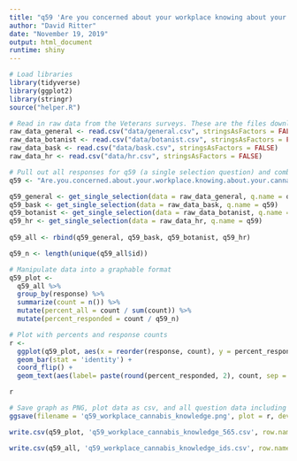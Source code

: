 ```yaml
---
title: "q59 'Are you concerned about your workplace knowing about your cannabis use?' (Veterans)"
author: "David Ritter"
date: "November 19, 2019"
output: html_document
runtime: shiny
---
```


```r
# Load libraries
library(tidyverse)
library(ggplot2)
library(stringr)
source("helper.R")
```

```r
# Read in raw data from the Veterans surveys. These are the files downloaded from survey monkey saved as a .csv
raw_data_general <- read.csv("data/general.csv", stringsAsFactors = FALSE)
raw_data_botanist <- read.csv("data/botanist.csv", stringsAsFactors = FALSE)
raw_data_bask <- read.csv("data/bask.csv", stringsAsFactors = FALSE)
raw_data_hr <- read.csv("data/hr.csv", stringsAsFactors = FALSE)
```

```r
# Pull out all responses for q59 (a single selection question) and combine
q59 <- "Are.you.concerned.about.your.workplace.knowing.about.your.cannabis.use."

q59_general <- get_single_selection(data = raw_data_general, q.name = q59)
q59_bask <- get_single_selection(data = raw_data_bask, q.name = q59)
q59_botanist <- get_single_selection(data = raw_data_botanist, q.name = q59)
q59_hr <- get_single_selection(data = raw_data_hr, q.name = q59)
  
q59_all <- rbind(q59_general, q59_bask, q59_botanist, q59_hr)

q59_n <- length(unique(q59_all$id))
```


```r
# Manipulate data into a graphable format
q59_plot <- 
  q59_all %>%
  group_by(response) %>%
  summarize(count = n()) %>%
  mutate(percent_all = count / sum(count)) %>%
  mutate(percent_responded = count / q59_n)
```

```r
# Plot with percents and response counts
r <- 
  ggplot(q59_plot, aes(x = reorder(response, count), y = percent_responded)) +
  geom_bar(stat = 'identity') +
  coord_flip() +
  geom_text(aes(label= paste(round(percent_responded, 2), count, sep = "***")))

r
```

```r
# Save graph as PNG, plot data as csv, and all question data including response IDs as csv (save question n and N at end of plot file as "_x.x")
ggsave(filename = 'q59_workplace_cannabis_knowledge.png', plot = r, device = 'png')

write.csv(q59_plot, 'q59_workplace_cannabis_knowledge_565.csv', row.names = FALSE)

write.csv(q59_all, 'q59_workplace_cannabis_knowledge_ids.csv', row.names = FALSE)
```
